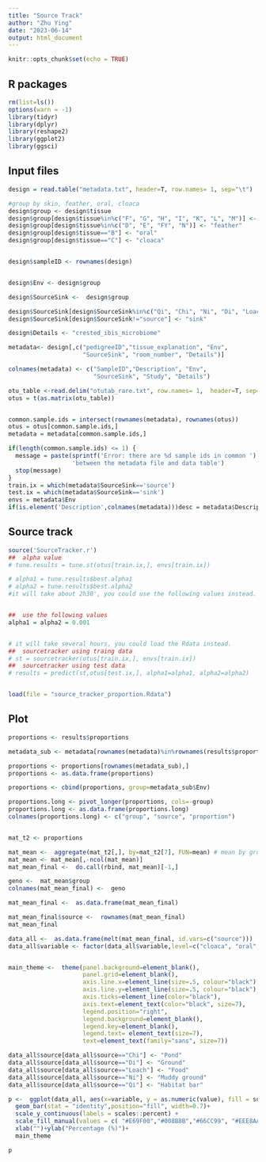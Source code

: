 ---
title: "Source Track"
author: "Zhu Ying"
date: "2023-06-14"
output: html_document
---

```{r setup, include=FALSE}
knitr::opts_chunk$set(echo = TRUE)
```

## R packages
```{r}
rm(list=ls()) 
options(warn = -1)
library(tidyr)
library(dplyr)
library(reshape2)
library(ggplot2)
library(ggsci)
```




## Input files
```{r}
design = read.table("metadata.txt", header=T, row.names= 1, sep="\t") 

#group by skin, feather, oral, cloaca
design$group <- design$tissue
design$group[design$tissue%in%c("F", "G", "H", "I", "K", "L", "M")] <- "skin"
design$group[design$tissue%in%c("D", "E", "FY", "N")] <- "feather"
design$group[design$tissue=="B"] <- "oral"
design$group[design$tissue=="C"] <- "cloaca"


design$sampleID <- rownames(design)


design$Env <- design$group

design$SourceSink <-  design$group

design$SourceSink[design$SourceSink%in%c("Qi", "Chi", "Ni", "Di", "Loach")] <- "source"
design$SourceSink[design$SourceSink!="source"] <- "sink"

design$Details <- "crested_ibis_microbiome"

metadata<- design[,c("pedigreeID","tissue_explanation", "Env", 
                     "SourceSink", "room_number", "Details")]

colnames(metadata) <- c("SampleID","Description", "Env", 
                        "SourceSink", "Study", "Details")

otu_table <-read.delim("otutab_rare.txt", row.names= 1,  header=T, sep="\t")
otus = t(as.matrix(otu_table))


common.sample.ids = intersect(rownames(metadata), rownames(otus))  
otus = otus[common.sample.ids,]
metadata = metadata[common.sample.ids,]  

if(length(common.sample.ids) <= 1) {
  message = paste(sprintf('Error: there are %d sample ids in common '),
                  'between the metadata file and data table')
  stop(message)
}
train.ix = which(metadata$SourceSink=='source')  
test.ix = which(metadata$SourceSink=='sink')   
envs = metadata$Env   
if(is.element('Description',colnames(metadata)))desc = metadata$Description   

```

## Source track

```{r}
source('SourceTracker.r') 
##  alpha value
# tune.results = tune.st(otus[train.ix,], envs[train.ix])

# alpha1 = tune.results$best.alpha1
# alpha2 = tune.results$best.alpha2
#it will take about 2h30', you could use the following values instead.


##  use the following values 
alpha1 = alpha2 = 0.001


# it will take several hours, you could load the Rdata instead.
##  sourcetracker using traing data
# st = sourcetracker(otus[train.ix,], envs[train.ix])
##  sourcetracker using test data
# results = predict(st,otus[test.ix,], alpha1=alpha1, alpha2=alpha2)


load(file = "source_tracker_proportion.Rdata")


```



## Plot
```{r}
proportions <- results$proportions

metadata_sub <- metadata[rownames(metadata)%in%rownames(results$proportions),]

proportions <- proportions[rownames(metadata_sub),]
proportions <- as.data.frame(proportions)

proportions <- cbind(proportions, group=metadata_sub$Env)

proportions.long <- pivot_longer(proportions, cols=-group)
proportions.long <- as.data.frame(proportions.long)
colnames(proportions.long) <- c("group", "source", "proportion")


mat_t2 <- proportions 

mat_mean <-  aggregate(mat_t2[,], by=mat_t2[7], FUN=mean) # mean by group
mat_mean <- mat_mean[,-ncol(mat_mean)]
mat_mean_final <-  do.call(rbind, mat_mean)[-1,]

geno <-  mat_mean$group
colnames(mat_mean_final) <-  geno

mat_mean_final <-  as.data.frame(mat_mean_final)

mat_mean_final$source <-  rownames(mat_mean_final)
mat_mean_final

data_all <-  as.data.frame(melt(mat_mean_final, id.vars=c("source")))
data_all$variable <- factor(data_all$variable,level=c("cloaca", "oral", "feather", "skin"))


main_theme <-  theme(panel.background=element_blank(),
                     panel.grid=element_blank(),
                     axis.line.x=element_line(size=.5, colour="black"),
                     axis.line.y=element_line(size=.5, colour="black"),
                     axis.ticks=element_line(color="black"),
                     axis.text=element_text(color="black", size=7),
                     legend.position="right",
                     legend.background=element_blank(),
                     legend.key=element_blank(),
                     legend.text= element_text(size=7),
                     text=element_text(family="sans", size=7))

data_all$source[data_all$source=="Chi"] <- "Pond"
data_all$source[data_all$source=="Di"] <- "Ground"
data_all$source[data_all$source=="Loach"] <- "Food"
data_all$source[data_all$source=="Ni"] <- "Muddy ground"
data_all$source[data_all$source=="Qi"] <- "Habitat bar"

p <-  ggplot(data_all, aes(x=variable, y = as.numeric(value), fill = source )) + 
  geom_bar(stat = "identity",position="fill", width=0.7)+ 
  scale_y_continuous(labels = scales::percent) + 
  scale_fill_manual(values = c( "#E69F00","#008B8B","#66CC99", "#EEE8AA","blue" ,"#F0F0E6" ))+
  xlab("")+ylab("Percentage (%)")+
  main_theme

p

```


